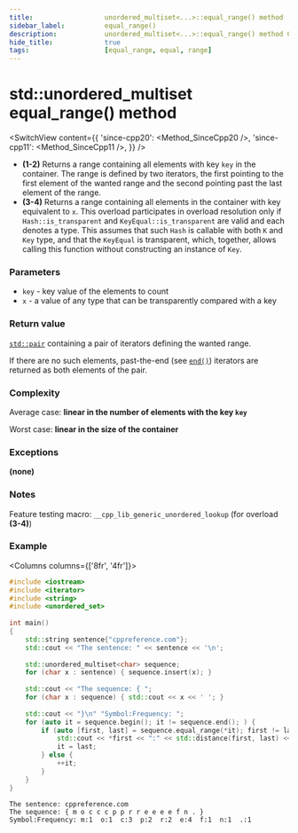 ```yaml
---
title:					unordered_multiset<...>::equal_range() method
sidebar_label:			equal_range()
description:			unordered_multiset<...>::equal_range() method C++ documentation
hide_title:				true
tags:					[equal_range, equal, range]
---
```



<!----------------- Codes ---------------------->

<!-- equal_range() -->

# std::unordered_multiset equal_range() method

<SwitchView content={{
    'since-cpp20': <Method_SinceCpp20 />,
    'since-cpp11': <Method_SinceCpp11 />,
    }} />

 - **(1-2)** Returns a range containing all elements with key `key` in the container.
    The range is defined by two iterators, the first pointing to the first element of the wanted range and the second pointing past the last element of the range.
 - **(3-4)** Returns a range containing all elements in the container with key equivalent to `x`.
    This overload participates in overload resolution only if `Hash::is_transparent` and `KeyEqual::is_transparent` are valid and each denotes a type.
    This assumes that such `Hash` is callable with both `K` and `Key` type, and that the `KeyEqual` is transparent, which, together, allows calling this function without constructing an instance of `Key`.

### Parameters

 - `key` - key value of the elements to count
 - `x` - a value of any type that can be transparently compared with a key

### Return value

[`std::pair`](#) containing a pair of iterators defining the wanted range.

If there are no such elements, past-the-end (see [`end()`](/docs/std/containers/unordered-multiset/end)) iterators are returned as both elements of the pair.

### Complexity

Average case: **linear in the number of elements with the key `key`**

Worst case: **linear in the size of the container**

### Exceptions

**(none)**

### Notes

Feature testing macro: `__cpp_lib_generic_unordered_lookup` (for overload **(3-4)**)

### Example

<Columns columns={['8fr', '4fr']}>
<div>

```cpp title='Main.cpp' showLineNumbers
#include <iostream>
#include <iterator>
#include <string>
#include <unordered_set>
 
int main()
{
    std::string sentence{"cppreference.com"};
    std::cout << "The sentence: " << sentence << '\n';
 
    std::unordered_multiset<char> sequence;
    for (char x : sentence) { sequence.insert(x); }
 
    std::cout << "The sequence: { ";
    for (char x : sequence) { std::cout << x << ' '; }
 
    std::cout << "}\n" "Symbol:Frequency: ";
    for (auto it = sequence.begin(); it != sequence.end(); ) {
        if (auto [first, last] = sequence.equal_range(*it); first != last) {
            std::cout << *first << ":" << std::distance(first, last) << "  ";
            it = last;
        } else {
            ++it;
        }
    }
}
```

</div>
<div>

```plaintext title="Output"
The sentence: cppreference.com
The sequence: { m o c c c p p r r e e e e f n . }
Symbol:Frequency: m:1  o:1  c:3  p:2  r:2  e:4  f:1  n:1  .:1
```

</div>
</Columns>
